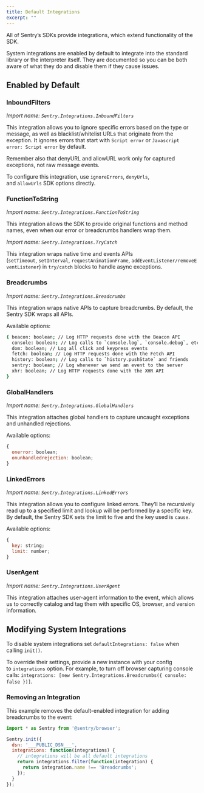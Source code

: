 ```yaml
---
title: Default Integrations
excerpt: ""
---
```

All of Sentry’s SDKs provide integrations, which extend functionality of the SDK.

System integrations are enabled by default to integrate into the standard library or the interpreter itself. They are documented so you can be both aware of what they do and disable them if they cause issues. 

## Enabled by Default

### InboundFilters

*Import name: `Sentry.Integrations.InboundFilters`*

This integration allows you to ignore specific errors based on the type or message, as well as blacklist/whitelist URLs that originate from the exception. It ignores errors that start with `Script error` or `Javascript error: Script error` by default. 

Remember also that denyURL and allowURL work only for captured exceptions, not raw message events.

To configure this integration, use `ignoreErrors`, `denyUrls`, and `allowUrls` SDK options directly.

### FunctionToString

*Import name: `Sentry.Integrations.FunctionToString`*

This integration allows the SDK to provide original functions and method names, even when our error or breadcrumbs handlers wrap them.

*Import name: `Sentry.Integrations.TryCatch`*

This integration wraps native time and events APIs (`setTimeout`, `setInterval`, `requestAnimationFrame`, `addEventListener/removeEventListener`) in `try/catch` blocks to handle async exceptions.

### Breadcrumbs

*Import name: `Sentry.Integrations.Breadcrumbs`*

This integration wraps native APIs to capture breadcrumbs. By default, the Sentry SDK wraps all APIs.

Available options:

```bash
{ beacon: boolean; // Log HTTP requests done with the Beacon API 
  console: boolean; // Log calls to `console.log`, `console.debug`, etc  
  dom: boolean; // Log all click and keypress events 
  fetch: boolean; // Log HTTP requests done with the Fetch API 
  history: boolean; // Log calls to `history.pushState` and friends 
  sentry: boolean; // Log whenever we send an event to the server 
  xhr: boolean; // Log HTTP requests done with the XHR API
}
```

### GlobalHandlers

*Import name: `Sentry.Integrations.GlobalHandlers`*

This integration attaches global handlers to capture uncaught exceptions and unhandled rejections.

Available options:

```JavaScript
{ 
  onerror: boolean; 
  onunhandledrejection: boolean;
}
```

### LinkedErrors

*Import name: `Sentry.Integrations.LinkedErrors`*

This integration allows you to configure linked errors. They’ll be recursively read up to a specified limit and lookup will be performed by a specific key. By default, the Sentry SDK sets the limit to five and the key used is `cause`.

Available options:

```JavaScript
{ 
  key: string; 
  limit: number;
}
```

### UserAgent

*Import name: `Sentry.Integrations.UserAgent`*

This integration attaches user-agent information to the event, which allows us to correctly catalog and tag them with specific OS, browser, and version information.


## Modifying System Integrations

To disable system integrations set `defaultIntegrations: false` when calling `init()`. 

To override their settings, provide a new instance with your config to `integrations` option. For example, to turn off browser capturing console calls: `integrations: [new Sentry.Integrations.Breadcrumbs({ console: false })]`.

### Removing an Integration

This example removes the default-enabled integration for adding breadcrumbs to the event:

```JavaScript
import * as Sentry from '@sentry/browser';

Sentry.init({
  dsn: '___PUBLIC_DSN___',
  integrations: function(integrations) {
    // integrations will be all default integrations
    return integrations.filter(function(integration) {
      return integration.name !== 'Breadcrumbs';
    });
  }
});
```